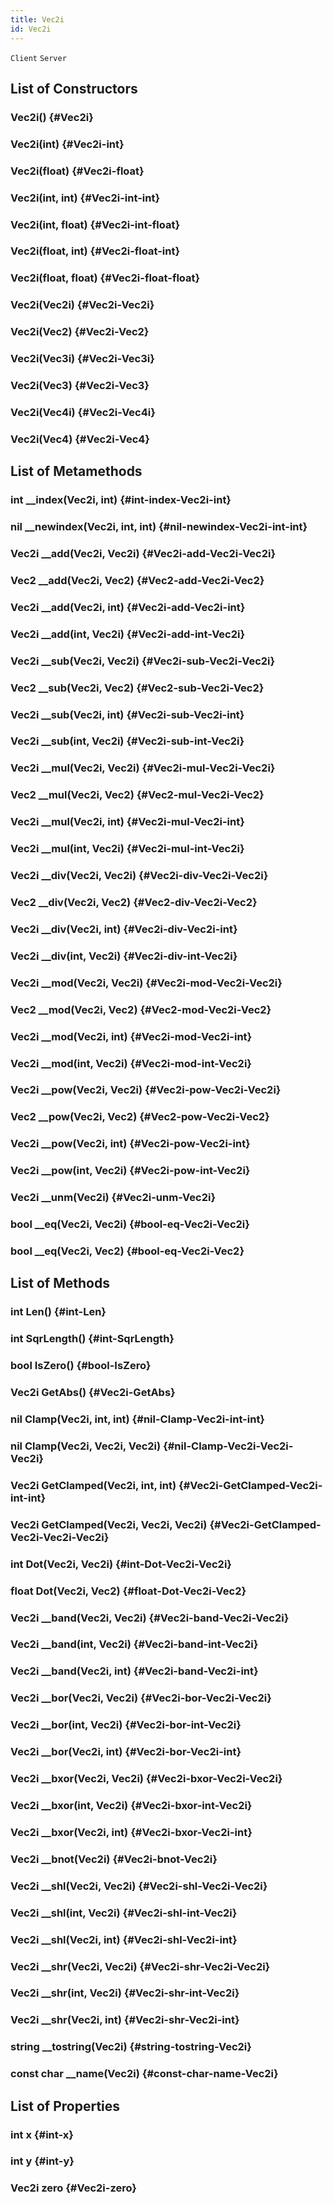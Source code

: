 ```yaml
---
title: Vec2i
id: Vec2i
---
```

`Client`
`Server`

## List of Constructors

### Vec2i() {#Vec2i}

### Vec2i(int) {#Vec2i-int}

### Vec2i(float) {#Vec2i-float}

### Vec2i(int, int) {#Vec2i-int-int}

### Vec2i(int, float) {#Vec2i-int-float}

### Vec2i(float, int) {#Vec2i-float-int}

### Vec2i(float, float) {#Vec2i-float-float}

### Vec2i(Vec2i) {#Vec2i-Vec2i}

### Vec2i(Vec2) {#Vec2i-Vec2}

### Vec2i(Vec3i) {#Vec2i-Vec3i}

### Vec2i(Vec3) {#Vec2i-Vec3}

### Vec2i(Vec4i) {#Vec2i-Vec4i}

### Vec2i(Vec4) {#Vec2i-Vec4}

## List of Metamethods

### int __index(Vec2i, int) {#int-index-Vec2i-int}

### nil __newindex(Vec2i, int, int) {#nil-newindex-Vec2i-int-int}

### Vec2i __add(Vec2i, Vec2i) {#Vec2i-add-Vec2i-Vec2i}

### Vec2 __add(Vec2i, Vec2) {#Vec2-add-Vec2i-Vec2}

### Vec2i __add(Vec2i, int) {#Vec2i-add-Vec2i-int}

### Vec2i __add(int, Vec2i) {#Vec2i-add-int-Vec2i}

### Vec2i __sub(Vec2i, Vec2i) {#Vec2i-sub-Vec2i-Vec2i}

### Vec2 __sub(Vec2i, Vec2) {#Vec2-sub-Vec2i-Vec2}

### Vec2i __sub(Vec2i, int) {#Vec2i-sub-Vec2i-int}

### Vec2i __sub(int, Vec2i) {#Vec2i-sub-int-Vec2i}

### Vec2i __mul(Vec2i, Vec2i) {#Vec2i-mul-Vec2i-Vec2i}

### Vec2 __mul(Vec2i, Vec2) {#Vec2-mul-Vec2i-Vec2}

### Vec2i __mul(Vec2i, int) {#Vec2i-mul-Vec2i-int}

### Vec2i __mul(int, Vec2i) {#Vec2i-mul-int-Vec2i}

### Vec2i __div(Vec2i, Vec2i) {#Vec2i-div-Vec2i-Vec2i}

### Vec2 __div(Vec2i, Vec2) {#Vec2-div-Vec2i-Vec2}

### Vec2i __div(Vec2i, int) {#Vec2i-div-Vec2i-int}

### Vec2i __div(int, Vec2i) {#Vec2i-div-int-Vec2i}

### Vec2i __mod(Vec2i, Vec2i) {#Vec2i-mod-Vec2i-Vec2i}

### Vec2 __mod(Vec2i, Vec2) {#Vec2-mod-Vec2i-Vec2}

### Vec2i __mod(Vec2i, int) {#Vec2i-mod-Vec2i-int}

### Vec2i __mod(int, Vec2i) {#Vec2i-mod-int-Vec2i}

### Vec2i __pow(Vec2i, Vec2i) {#Vec2i-pow-Vec2i-Vec2i}

### Vec2 __pow(Vec2i, Vec2) {#Vec2-pow-Vec2i-Vec2}

### Vec2i __pow(Vec2i, int) {#Vec2i-pow-Vec2i-int}

### Vec2i __pow(int, Vec2i) {#Vec2i-pow-int-Vec2i}

### Vec2i __unm(Vec2i) {#Vec2i-unm-Vec2i}

### bool __eq(Vec2i, Vec2i) {#bool-eq-Vec2i-Vec2i}

### bool __eq(Vec2i, Vec2) {#bool-eq-Vec2i-Vec2}

## List of Methods

### int Len() {#int-Len}

### int SqrLength() {#int-SqrLength}

### bool IsZero() {#bool-IsZero}

### Vec2i GetAbs() {#Vec2i-GetAbs}

### nil Clamp(Vec2i, int, int) {#nil-Clamp-Vec2i-int-int}

### nil Clamp(Vec2i, Vec2i, Vec2i) {#nil-Clamp-Vec2i-Vec2i-Vec2i}

### Vec2i GetClamped(Vec2i, int, int) {#Vec2i-GetClamped-Vec2i-int-int}

### Vec2i GetClamped(Vec2i, Vec2i, Vec2i) {#Vec2i-GetClamped-Vec2i-Vec2i-Vec2i}

### int Dot(Vec2i, Vec2i) {#int-Dot-Vec2i-Vec2i}

### float Dot(Vec2i, Vec2) {#float-Dot-Vec2i-Vec2}

### Vec2i __band(Vec2i, Vec2i) {#Vec2i-band-Vec2i-Vec2i}

### Vec2i __band(int, Vec2i) {#Vec2i-band-int-Vec2i}

### Vec2i __band(Vec2i, int) {#Vec2i-band-Vec2i-int}

### Vec2i __bor(Vec2i, Vec2i) {#Vec2i-bor-Vec2i-Vec2i}

### Vec2i __bor(int, Vec2i) {#Vec2i-bor-int-Vec2i}

### Vec2i __bor(Vec2i, int) {#Vec2i-bor-Vec2i-int}

### Vec2i __bxor(Vec2i, Vec2i) {#Vec2i-bxor-Vec2i-Vec2i}

### Vec2i __bxor(int, Vec2i) {#Vec2i-bxor-int-Vec2i}

### Vec2i __bxor(Vec2i, int) {#Vec2i-bxor-Vec2i-int}

### Vec2i __bnot(Vec2i) {#Vec2i-bnot-Vec2i}

### Vec2i __shl(Vec2i, Vec2i) {#Vec2i-shl-Vec2i-Vec2i}

### Vec2i __shl(int, Vec2i) {#Vec2i-shl-int-Vec2i}

### Vec2i __shl(Vec2i, int) {#Vec2i-shl-Vec2i-int}

### Vec2i __shr(Vec2i, Vec2i) {#Vec2i-shr-Vec2i-Vec2i}

### Vec2i __shr(int, Vec2i) {#Vec2i-shr-int-Vec2i}

### Vec2i __shr(Vec2i, int) {#Vec2i-shr-Vec2i-int}

### string __tostring(Vec2i) {#string-tostring-Vec2i}

### const char __name(Vec2i) {#const-char-name-Vec2i}

## List of Properties

### int x {#int-x}

### int y {#int-y}

### Vec2i zero {#Vec2i-zero}

